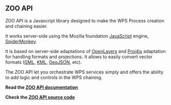 
== ZOO API ==

ZOO API is a Javascript library designed to make the WPS Process creation and chaining easier. 

It works server-side using the Mozilla foundation [https://developer.mozilla.org/en/JavaScript JavaScript] engine, [https://developer.mozilla.org/en/SpiderMonkey SpiderMonkey]. 

It is based on server-side adaptations of [http://openlayers.org OpenLayers] and [http://proj4js.org Proj4js] adaptation for handling formats and projections. It allows to easily convert vector formats ([http://www.opengeospatial.org/standards/gml GML], [http://code.google.com/apis/kml/documentation/ KML], [http://geojson.org/geojson-spec.html GeoJSON], etc). 

The ZOO API let you orchestrate WPS services simply and offers the ability to add logic and controls in the WPS chaining.

'''Read the [http://zoo-project.org/docs/api/index.html ZOO API documentation]'''

'''Check the [http://zoo-project.org/trac/browser/branches/branch-1.2/zoo-api ZOO API source code]'''



